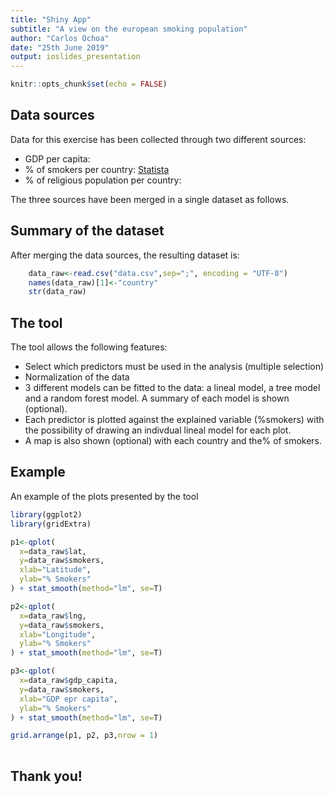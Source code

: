 ```yaml
---
title: "Shiny App"
subtitle: "A view on the european smoking population"
author: "Carlos Ochoa"
date: "25th June 2019"
output: ioslides_presentation
---
```


```r
knitr::opts_chunk$set(echo = FALSE)
```

## Data sources

Data for this exercise has been collected through two different sources:

- GDP per capita: 
- % of smokers per country: [Statista](https://www.statista.com/statistics/433390/individuals-who-currently-smoke-cigarettes-in-european-countries/)
- % of religious population per country:

The three sources have been merged in a single dataset as follows.

## Summary of the dataset

After merging the data sources, the resulting dataset is:

```r
    data_raw<-read.csv("data.csv",sep=";", encoding = "UTF-8")
    names(data_raw)[1]<-"country"
    str(data_raw)
```

## The tool

The tool allows the following features:

- Select which predictors must be used in the analysis (multiple selection)
- Normalization of the data
- 3 different models can be fitted to the data: a lineal model, a tree model and a random forest model. A summary of each model is shown (optional).
- Each predictor is plotted against the explained variable (%smokers) with the possibility of drawing an indivdual lineal model for each plot.
- A map is also shown (optional) with each country and the% of smokers. 

## Example

An example of the plots presented by the tool

```r
library(ggplot2)
library(gridExtra)

p1<-qplot(
  x=data_raw$lat,
  y=data_raw$smokers,
  xlab="Latitude",
  ylab="% Smokers"
) + stat_smooth(method="lm", se=T)

p2<-qplot(
  x=data_raw$lng,
  y=data_raw$smokers,
  xlab="Longitude",
  ylab="% Smokers"
) + stat_smooth(method="lm", se=T)

p3<-qplot(
  x=data_raw$gdp_capita,
  y=data_raw$smokers,
  xlab="GDP epr capita",
  ylab="% Smokers"
) + stat_smooth(method="lm", se=T)

grid.arrange(p1, p2, p3,nrow = 1)
          
```

## Thank you!